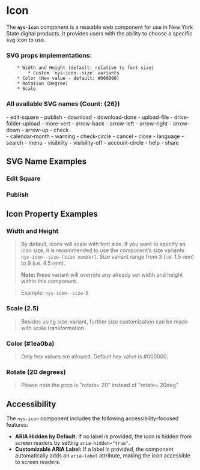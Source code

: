 
<Meta of={NysIconStories} title="Components/Icon/Documentation" />

# Icon

The **`nys-icon`** component is a reusable web component for use in New York State digital products. It provides users with the ability to choose a specific svg icon to use.

### SVG props implementations:
        * Width and Height (default: relative to font size)
            * Custom `nys-icon--size` variants
        * Color (Hex value - default: #000000)
        * Rotation (Degree)
        * Scale

### All available SVG names (Count: {26})
<div style={{ display: 'flex' }}>
  <div style={{ flex: '1 1 50%', paddingRight: '1rem' }}>
    - edit-square  
    - publish  
    - download  
    - download-done  
    - upload-file  
    - drive-folder-upload  
    - more-vert  
    - arrow-back  
    - arrow-left  
    - arrow-right  
    - arrow-down  
    - arrow-up  
    - check  
  </div>
  <div style={{ flex: '1 1 50%' }}>
    - calendar-month  
    - warning  
    - check-circle  
    - cancel  
    - close  
    - language  
    - search  
    - menu  
    - visibility  
    - visibility-off  
    - account-circle  
    - help  
    - share  
  </div>
</div>

## SVG Name Examples

### Edit Square 

<Canvas of={NysIconStories.EditSquare} />

### Publish

<Canvas of={NysIconStories.Publish} />

## Icon Property Examples

### Width and Height
> By default, icons will scale with font size. If you want to specify an icon size, it is recommended to use the component’s size variants `nys-icon--size-[size number]`.
> Size variant range from 3 (i.e. 1.5 rem) to 9 (i.e. 4.5 rem).
>
> **Note:** these variant will override any already set width and height within this component. 

> Example: `nys-icon--size-5`

<Canvas of={NysIconStories.CustomSize} />

### Scale (2.5)
> Besides using size-variant, further size customization can be made with scale transformation.
<Canvas of={NysIconStories.ScaleUp} />

### Color (#1ea0ba)
> Only hex values are allowed. Default hex value is #000000.
<Canvas of={NysIconStories.ColorChange} />

### Rotate (20 degrees)
> Please note the prop is "rotate= 20" instead of "rotate= 20deg"
<Canvas of={NysIconStories.Rotate} />


## Accessibility

The `nys-icon` component includes the following accessibility-focused features:

- **ARIA Hidden by Default:** If no label is provided, the icon is hidden from screen readers by setting `aria-hidden="true"`.
- **Customizable ARIA Label:** If a label is provided, the component automatically adds an `aria-label` attribute, making the icon accessible to screen readers.